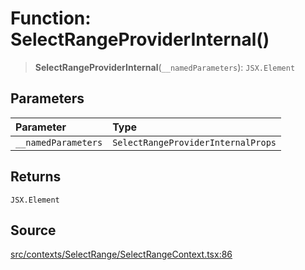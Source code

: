 # Function: SelectRangeProviderInternal()

> **SelectRangeProviderInternal**(`__namedParameters`): `JSX.Element`

## Parameters

| Parameter | Type |
| :------ | :------ |
| `__namedParameters` | `SelectRangeProviderInternalProps` |

## Returns

`JSX.Element`

## Source

[src/contexts/SelectRange/SelectRangeContext.tsx:86](https://github.com/gpbl/react-day-picker/blob/c4157425c/src/contexts/SelectRange/SelectRangeContext.tsx#L86)
